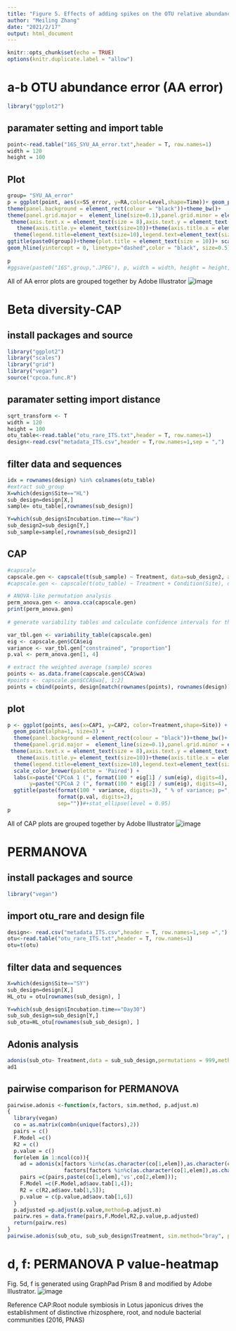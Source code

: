 ---
title: "Figure 5. Effects of adding spikes on the OTU relative abundances (RAs) and microbial β-diversity."
author: "Meiling Zhang"
date: "2021/2/17"
output: html_document
---

```{r setup, include=FALSE}
knitr::opts_chunk$set(echo = TRUE)
options(knitr.duplicate.label = "allow")
```

# a-b OTU abundance error (AA error)

```{r install,eval=TRUE, include=TRUE}
library("ggplot2")
```

## paramater setting and import table

```{r parameter, warning=FALSE}
point<-read.table("16S_SYU_AA_error.txt",header = T, row.names=1)
width = 120
height = 100
```

## Plot

```{r plot scatter plot}
group= "SYU_AA_error"
p = ggplot(point, aes(x=SS_error, y=RA,color=Level,shape=Time))+ geom_point(size=1.5,alpha=1)+ labs(x='AA error',y='Log10(relative abundance)')+
theme(panel.background = element_rect(colour = "black"))+theme_bw()+
theme(panel.grid.major =  element_line(size=0.1),panel.grid.minor = element_line(size = 0.1))+
 theme(axis.text.x = element_text(size = 8),axis.text.y = element_text(size = 8))+
   theme(axis.title.y= element_text(size=10))+theme(axis.title.x = element_text(size = 10))+
  theme(legend.title=element_text(size=10),legend.text=element_text(size=8))+
ggtitle(paste0(group))+theme(plot.title = element_text(size = 10))+ scale_color_brewer(palette = 'RdYlBu')+ 
geom_hline(yintercept = 0, linetype="dashed",color = "black", size=0.5)+geom_hline(yintercept = -1, linetype="dashed",color = "black", size=0.5)+geom_vline(xintercept = 0.5, linetype="dashed",color = "red", size=0.5)+annotate("text",x=3.5,y=0.2,label="RA=1%",size=2)+annotate("text",x=3.5,y=-0.8,label="RA=0.1%",size=2)+annotate("text",x=0.5,y=1,label="error=0.5",size=2)
                                                                        
p
#ggsave(paste0("16S",group,".JPEG"), p, width = width, height = height, units = "mm")
```

All of AA error plots are grouped together by Adobe Illustrator
![image](Fig. 5a-b.jpg)

# Beta diversity-CAP

## install packages and source

```{r install packages and source,eval=TRUE, include=TRUE}
library("ggplot2")
library("scales")
library("grid")
library("vegan")
source("cpcoa.func.R")
```

## paramater setting import distance

```{r parameter and data, warning=FALSE}
sqrt_transform <- T
width = 120
height = 100
otu_table<-read.table("otu_rare_ITS.txt",header = T, row.names=1)
design<-read.csv("metadata_ITS.csv",header = T,row.names=1,sep = ",")
```

## filter data and sequences

```{r}
idx = rownames(design) %in% colnames(otu_table) 
#extract sub_group
X=which(design$Site=="HL")
sub_design=design[X,]
sample= otu_table[,rownames(sub_design)] 

Y=which(sub_design$Incubation.time=="Raw")
sub_design2=sub_design[Y,]
sub_sample=sample[,rownames(sub_design2)] 
```

## CAP

```{r beta_cpcoa, fig.show='asis'}
#capscale
capscale.gen <- capscale(t(sub_sample) ~ Treatment, data=sub_design2, add=F, sqrt.dist=sqrt_transform, distance="bray")  
#capscale.gen <- capscale(t(otu_table) ~ Treatment + Condition(Site), data=design, add=F, sqrt.dist=sqrt_transform, distance="bray") 

# ANOVA-like permutation analysis
perm_anova.gen <- anova.cca(capscale.gen)
print(perm_anova.gen)
                                                    
# generate variability tables and calculate confidence intervals for the variance

var_tbl.gen <- variability_table(capscale.gen)
eig <- capscale.gen$CCA$eig
variance <- var_tbl.gen["constrained", "proportion"]
p.val <- perm_anova.gen[1, 4]

# extract the weighted average (sample) scores
points <- as.data.frame(capscale.gen$CCA$wa) 
#points <- capscale.gen$CCA$wa[, 1:2]
points = cbind(points, design[match(rownames(points), rownames(design)), ])
```

## plot

```{r}
p <- ggplot(points, aes(x=CAP1, y=CAP2, color=Treatment,shape=Site)) +
  geom_point(alpha=1, size=3) +
  theme(panel.background = element_rect(colour = "black"))+theme_bw()+
  theme(panel.grid.major =  element_line(size=0.1),panel.grid.minor = element_line(size = 0.1))+
 theme(axis.text.x = element_text(size = 8),axis.text.y = element_text(size = 8))+
   theme(axis.title.y= element_text(size=10))+theme(axis.title.x = element_text(size = 10))+
  theme(legend.title=element_text(size=10),legend.text=element_text(size=8))+
  scale_color_brewer(palette = 'Paired') +
  labs(x=paste("CPCoA 1 (", format(100 * eig[1] / sum(eig), digits=4), "%)", sep=""),
       y=paste("CPCoA 2 (", format(100 * eig[2] / sum(eig), digits=4), "%)", sep="")) + 
  ggtitle(paste(format(100 * variance, digits=3), " % of variance; p=",
                format(p.val, digits=2),
                sep=""))#+stat_ellipse(level = 0.95)
p
```

All of CAP plots are grouped together by Adobe Illustrator
![image](Fig. 5c, e.jpg)

# PERMANOVA

## install packages and source

```{r install vegan,eval=TRUE, include=TRUE}
library("vegan")
```

## import otu_rare and design file

```{r data, warning=FALSE}
design<- read.csv("metadata_ITS.csv",header = T, row.names=1,sep =",")
otu<-read.table("otu_rare_ITS.txt",header = T, row.names=1)
otu=t(otu)
```

## filter data and sequences

```{r filter data}
X=which(design$Site=="SY")
sub_design=design[X,]
HL_otu = otu[rownames(sub_design), ] 

Y=which(sub_design$Incubation.time=="Day30")
sub_sub_design=sub_design[Y,]
sub_otu=HL_otu[rownames(sub_sub_design), ] 

```

## Adonis analysis

```{r adonis, warning=FALSE}
adonis(sub_otu~ Treatment,data = sub_sub_design,permutations = 999,method="bray")->ad1
ad1
```

## pairwise comparison for PERMANOVA

```{r pairwise, warning=FALSE}
pairwise.adonis <-function(x,factors, sim.method, p.adjust.m)
{
  library(vegan)
  co = as.matrix(combn(unique(factors),2))
  pairs = c()
  F.Model =c()
  R2 = c()
  p.value = c()
  for(elem in 1:ncol(co)){
    ad = adonis(x[factors %in%c(as.character(co[1,elem]),as.character(co[2,elem])),] ~
                  factors[factors %in%c(as.character(co[1,elem]),as.character(co[2,elem]))] , method =sim.method);
    pairs =c(pairs,paste(co[1,elem],'vs',co[2,elem]));
    F.Model =c(F.Model,ad$aov.tab[1,4]);
    R2 = c(R2,ad$aov.tab[1,5]);
    p.value = c(p.value,ad$aov.tab[1,6])
  }
  p.adjusted =p.adjust(p.value,method=p.adjust.m)
  pairw.res = data.frame(pairs,F.Model,R2,p.value,p.adjusted)
  return(pairw.res)
}
pairwise.adonis(sub_otu, sub_sub_design$Treatment, sim.method="bray", p.adjust.m= "fdr")
```

# d, f: PERMANOVA P value-heatmap
Fig. 5d, f is generated using GraphPad Prism 8 and modified by Adobe Illustrator.
![image](Fig. 5d, f.jpg)

Reference
CAP:Root nodule symbiosis in Lotus japonicus drives the establishment of distinctive rhizosphere, root, and nodule bacterial communities (2016, PNAS)
















